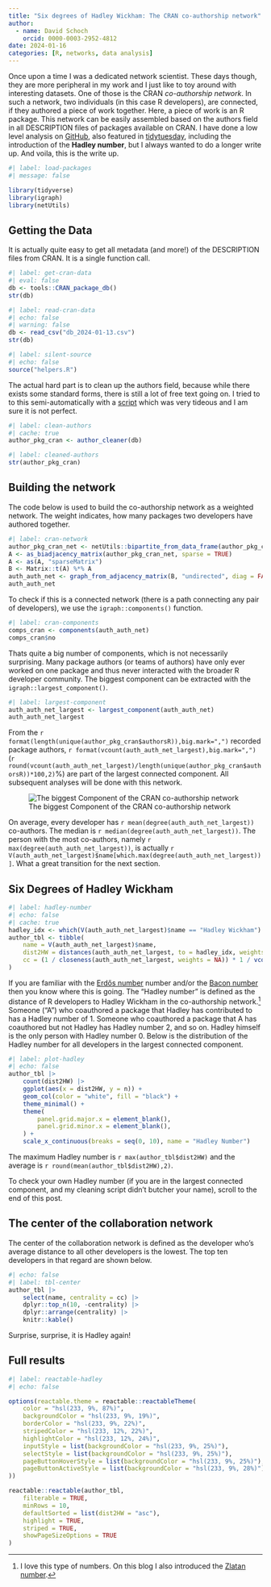 ```yaml
---
title: "Six degrees of Hadley Wickham: The CRAN co-authorship network"
author:
  - name: David Schoch
    orcid: 0000-0003-2952-4812
date: 2024-01-16
categories: [R, networks, data analysis]
---
```


Once upon a time I was a dedicated network scientist. These days though, they are more peripheral in my work and I just like to toy around with interesting datasets. One of those is the CRAN *co-authorship network*. 
In such a network, two individuals (in this case R developers), are connected, if they authored a piece of work together. Here, a piece of work is an R package. This network can be easily assembled based on the authors field in all DESCRIPTION files of packages available on CRAN. I have done a low level analysis on [GitHub](https://github.com/schochastics/CRAN_collaboration), also featured in
[tidytuesday](https://github.com/rfordatascience/tidytuesday/tree/master/data/2023/2023-09-19), including the introduction of the **Hadley number**, but I always wanted to do a longer write up. And voila, this is the write up.

```r
#| label: load-packages
#| message: false

library(tidyverse)
library(igraph)
library(netUtils)
```

## Getting the Data

It is actually quite easy to get all metadata (and more!) of the DESCRIPTION files from CRAN. It is a single function call. 
```r
#| label: get-cran-data
#| eval: false
db <- tools::CRAN_package_db()
str(db)
```


```r
#| label: read-cran-data
#| echo: false
#| warning: false
db <- read_csv("db_2024-01-13.csv")
str(db)
```

```r
#| label: silent-source
#| echo: false
source("helpers.R")
```

The actual hard part is to clean up the authors field, because while there exists some standard forms, there is still a lot of free text going on. I tried to to this semi-automatically with a [script](https://github.com/schochastics/CRAN_collaboration/blob/main/Rscripts/helpers.R) which was very tideous and I am sure it is not perfect.

```r
#| label: clean-authors
#| cache: true
author_pkg_cran <- author_cleaner(db)
```

```r
#| label: cleaned-authors
str(author_pkg_cran)
```

## Building the network

The code below is used to build the co-authorship network as a weighted network. The weight indicates, how many packages two developers have authored together.

```r
#| label: cran-network
author_pkg_cran_net <- netUtils::bipartite_from_data_frame(author_pkg_cran, "authorsR", "Package")
A <- as_biadjacency_matrix(author_pkg_cran_net, sparse = TRUE)
A <- as(A, "sparseMatrix")
B <- Matrix::t(A) %*% A
auth_auth_net <- graph_from_adjacency_matrix(B, "undirected", diag = FALSE, weighted = TRUE)
auth_auth_net
```

To check if this is a connected network (there is a path connecting any pair of developers), we use the `igraph::components()` function.

```r
#| label: cran-components
comps_cran <- components(auth_auth_net)
comps_cran$no
```

Thats quite a big number of components, which is not necessarily surprising. Many package authors (or teams of authors) have only ever worked on one package and thus never interacted with the broader R developer community.
The biggest component can be extracted with the `igraph::largest_component()`.

```r
#| label: largest-component
auth_auth_net_largest <- largest_component(auth_auth_net)
auth_auth_net_largest
```

From the `r format(length(unique(author_pkg_cran$authorsR)),big.mark=",")` recorded package authors, `r format(vcount(auth_auth_net_largest),big.mark=",")` (`r round(vcount(auth_auth_net_largest)/length(unique(author_pkg_cran$authorsR))*100,2)`%) are part of the largest connected component. All subsequent analyses will be done with this network.

![The biggest Component of the CRAN co-authorship network](https://github.com/schochastics/CRAN_collaboration/raw/main/figures/network.png)

On average, every developer has `r mean(degree(auth_auth_net_largest))` co-authors. The median is `r median(degree(auth_auth_net_largest))`. The person with the most co-authors, namely `r max(degree(auth_auth_net_largest))`, is actually `r V(auth_auth_net_largest)$name[which.max(degree(auth_auth_net_largest))]`. What a great transition for the next section.

## Six Degrees of Hadley Wickham

```r
#| label: hadley-number
#| echo: false
#| cache: true
hadley_idx <- which(V(auth_auth_net_largest)$name == "Hadley Wickham")
author_tbl <- tibble(
    name = V(auth_auth_net_largest)$name,
    dist2HW = distances(auth_auth_net_largest, to = hadley_idx, weights = NA),
    cc = (1 / closeness(auth_auth_net_largest, weights = NA)) * 1 / vcount(auth_auth_net_largest)
)
```

If you are familiar with the [Erdős
number](https://en.wikipedia.org/wiki/Erd%C5%91s_number) number and/or
the [Bacon
number](https://en.wikipedia.org/wiki/Six_Degrees_of_Kevin_Bacon#Bacon_numbers)
then you know where this is going. The "Hadley number" is defined as the
distance of R developers to Hadley Wickham in the co-authorship network.[^1]
Someone (“A”) who coauthored a package that Hadley has contributed
to has a Hadley number of 1. Someone who coauthored a package that A
has coauthored but not Hadley has Hadley number 2, and so on. Hadley
himself is the only person with Hadley number 0. Below is the distribution of the Hadley number for all developers in the largest connected component. 

```r
#| label: plot-hadley
#| echo: false
author_tbl |>
    count(dist2HW) |>
    ggplot(aes(x = dist2HW, y = n)) +
    geom_col(color = "white", fill = "black") +
    theme_minimal() +
    theme(
        panel.grid.major.x = element_blank(),
        panel.grid.minor.x = element_blank(),
    ) +
    scale_x_continuous(breaks = seq(0, 10), name = "Hadley Number")
```

The maximum Hadley number is `r max(author_tbl$dist2HW)` and the average is `r round(mean(author_tbl$dist2HW),2)`.

To check your own Hadley number (if you are in the largest connected component, and my cleaning script didn't butcher your name), scroll to the end of this post.

## The center of the collaboration network

The center of the collaboration network is defined as the developer
who’s average distance to all other developers is the lowest. The top
ten developers in that regard are shown below.

```r
#| echo: false
#| label: tbl-center
author_tbl |>
    select(name, centrality = cc) |>
    dplyr::top_n(10, -centrality) |>
    dplyr::arrange(centrality) |>
    knitr::kable()
```

Surprise, surprise, it is Hadley again!

## Full results

```r
#| label: reactable-hadley
#| echo: false

options(reactable.theme = reactable::reactableTheme(
    color = "hsl(233, 9%, 87%)",
    backgroundColor = "hsl(233, 9%, 19%)",
    borderColor = "hsl(233, 9%, 22%)",
    stripedColor = "hsl(233, 12%, 22%)",
    highlightColor = "hsl(233, 12%, 24%)",
    inputStyle = list(backgroundColor = "hsl(233, 9%, 25%)"),
    selectStyle = list(backgroundColor = "hsl(233, 9%, 25%)"),
    pageButtonHoverStyle = list(backgroundColor = "hsl(233, 9%, 25%)"),
    pageButtonActiveStyle = list(backgroundColor = "hsl(233, 9%, 28%)")
))

reactable::reactable(author_tbl,
    filterable = TRUE,
    minRows = 10,
    defaultSorted = list(dist2HW = "asc"),
    highlight = TRUE,
    striped = TRUE,
    showPageSizeOptions = TRUE
)
```

[^1]: I love this type of numbers. On this blog I also introduced the [Zlatan number](http://blog.schochastics.net/posts/2018-09-28_six-degrees-of-zlatan-ibrahimovic/). 